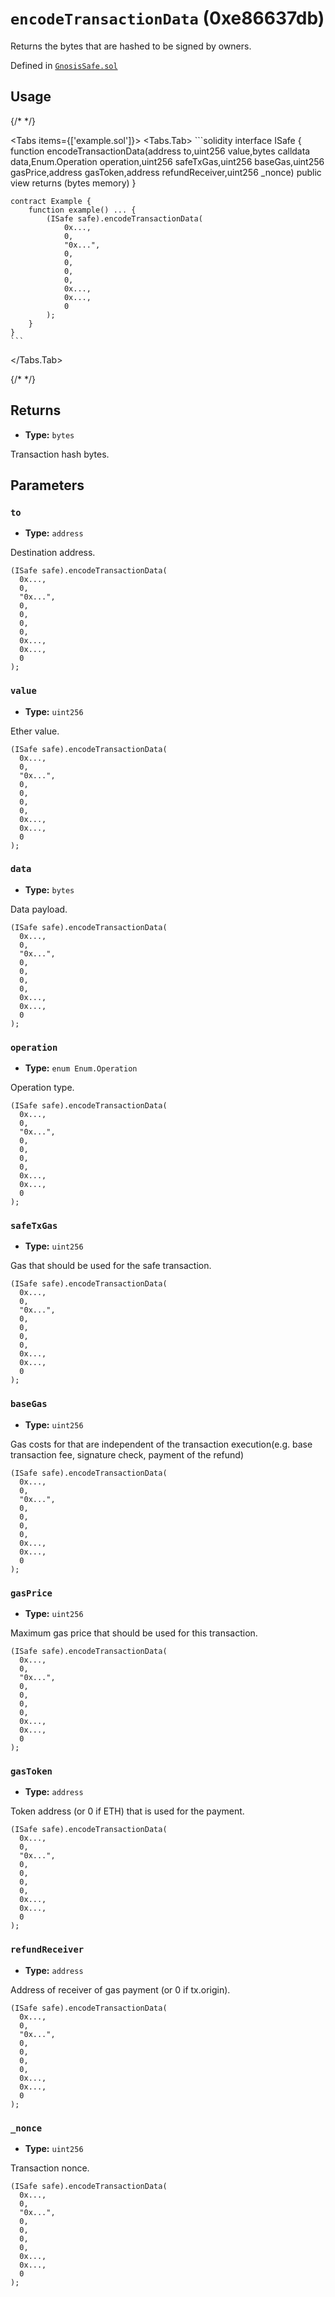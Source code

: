 

<LegacyCallout />

# `encodeTransactionData` (0xe86637db)



Returns the bytes that are hashed to be signed by owners.




Defined in [`GnosisSafe.sol`](https://github.com/safe-global/safe-smart-account/tree/v1.3.0/contracts/GnosisSafe.sol#L365)


## Usage

{/* <!-- vale off --> */}

<Tabs items={['example.sol']}>
  <Tabs.Tab>
    ```solidity
    interface ISafe {
        function encodeTransactionData(address to,uint256 value,bytes calldata data,Enum.Operation operation,uint256 safeTxGas,uint256 baseGas,uint256 gasPrice,address gasToken,address refundReceiver,uint256 _nonce) public view returns (bytes memory)
    }

    contract Example {
        function example() ... {
            (ISafe safe).encodeTransactionData(
                0x...,
                0,
                "0x...",
                0,
                0,
                0,
                0,
                0x...,
                0x...,
                0
            );
        }
    }
    ```
  </Tabs.Tab>
</Tabs>

{/* <!-- vale on --> */}

## Returns



  - **Type:** `bytes`

  Transaction hash bytes.




## Parameters

### `to`

  - **Type:** `address`

  Destination address.

  ```solidity focus=2
  (ISafe safe).encodeTransactionData(
    0x...,
    0,
    "0x...",
    0,
    0,
    0,
    0,
    0x...,
    0x...,
    0
  );
  ```


### `value`

  - **Type:** `uint256`

  Ether value.

  ```solidity focus=3
  (ISafe safe).encodeTransactionData(
    0x...,
    0,
    "0x...",
    0,
    0,
    0,
    0,
    0x...,
    0x...,
    0
  );
  ```


### `data`

  - **Type:** `bytes`

  Data payload.

  ```solidity focus=4
  (ISafe safe).encodeTransactionData(
    0x...,
    0,
    "0x...",
    0,
    0,
    0,
    0,
    0x...,
    0x...,
    0
  );
  ```


### `operation`

  - **Type:** `enum Enum.Operation`

  Operation type.

  ```solidity focus=5
  (ISafe safe).encodeTransactionData(
    0x...,
    0,
    "0x...",
    0,
    0,
    0,
    0,
    0x...,
    0x...,
    0
  );
  ```


### `safeTxGas`

  - **Type:** `uint256`

  Gas that should be used for the safe transaction.

  ```solidity focus=6
  (ISafe safe).encodeTransactionData(
    0x...,
    0,
    "0x...",
    0,
    0,
    0,
    0,
    0x...,
    0x...,
    0
  );
  ```


### `baseGas`

  - **Type:** `uint256`

  Gas costs for that are independent of the transaction execution(e.g. base transaction fee, signature check, payment of the refund)

  ```solidity focus=7
  (ISafe safe).encodeTransactionData(
    0x...,
    0,
    "0x...",
    0,
    0,
    0,
    0,
    0x...,
    0x...,
    0
  );
  ```


### `gasPrice`

  - **Type:** `uint256`

  Maximum gas price that should be used for this transaction.

  ```solidity focus=8
  (ISafe safe).encodeTransactionData(
    0x...,
    0,
    "0x...",
    0,
    0,
    0,
    0,
    0x...,
    0x...,
    0
  );
  ```


### `gasToken`

  - **Type:** `address`

  Token address (or 0 if ETH) that is used for the payment.

  ```solidity focus=9
  (ISafe safe).encodeTransactionData(
    0x...,
    0,
    "0x...",
    0,
    0,
    0,
    0,
    0x...,
    0x...,
    0
  );
  ```


### `refundReceiver`

  - **Type:** `address`

  Address of receiver of gas payment (or 0 if tx.origin).

  ```solidity focus=10
  (ISafe safe).encodeTransactionData(
    0x...,
    0,
    "0x...",
    0,
    0,
    0,
    0,
    0x...,
    0x...,
    0
  );
  ```


### `_nonce`

  - **Type:** `uint256`

  Transaction nonce.

  ```solidity focus=11
  (ISafe safe).encodeTransactionData(
    0x...,
    0,
    "0x...",
    0,
    0,
    0,
    0,
    0x...,
    0x...,
    0
  );
  ```





